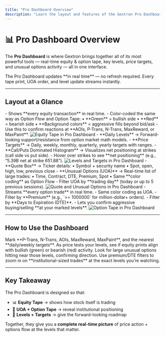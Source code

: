 ```yaml
---
title: "Pro Dashboard Overview"
description: "Learn the layout and features of the Gextron Pro Dashboard."
---
```


# 📊 Pro Dashboard Overview

The **Pro Dashboard** is where Gextron brings together all of its most powerful tools — real-time equity & option tape, key levels, price targets, and unusual options activity — all in one interface.  

<Callout type="info">
The Pro Dashboard updates **in real time** — no refresh required. Every tape print, UOA order, and level update streams instantly.
</Callout>

---

## Layout at a Glance

<Tabs>
  <Tab title="Left Column: Equity Tape">
    - Shows **every equity transaction** in real time.  
    - Color-coded the same way as Option Flow and Option Tape:  
      • **Green** = bullish side  
      • **Red** = bearish side  
      • **Background colors** = aggressive fills beyond bid/ask  
    - Use this to confirm reactions at **AOIs, P-Trans, N-Trans, MaxReward, or MaxPaint**.  
    <img src="/images/dashboard/pro-equity-tape.png" alt="Equity Tape in Pro Dashboard" />
  </Tab>

  <Tab title="Center: Levels & Targets">
    - **Daily Levels** → Forward-looking support/resistance from option market math models.  
    - **Price Targets** → Daily, weekly, monthly, quarterly, yearly targets with ranges.  
    - **Call/Puts Dominated Histogram** → Visualizes net positioning at strikes (call side vs put side).  
    - Hover over strikes to see **net positioning** (e.g., “5.39B net at strike 651.88”).  
    <img src="/images/dashboard/pro-levels-targets.png" alt="Levels and Targets in Pro Dashboard" />
  </Tab>

  <Tab title="Right Column: Quote & UOA">
    - **Quote Box** → Ticker details:  
      • Symbol + security name  
      • Spot, open, high, low, previous close  
    - **Unusual Options (UOA)** → Real-time list of large trades:  
      • Time, Contract, DTE, Premium, Spot  
      • Same **color coding** as Option Flow  
    - Filter UOA by **trading day** (today or up to 5 previous sessions).  
    <img src="/images/dashboard/pro-uoa.png" alt="Quote and Unusual Options in Pro Dashboard" />
  </Tab>

  <Tab title="Bottom: Option Tape">
    - Streams **every option trade** in real time.  
    - Same color coding as UOA.  
    - Filter by **Premium** (e.g., `>= 1000000` for million-dollar+ orders).  
    - Filter by **Days to Expiration (DTE)**.  
    - Lets you confirm aggressive buying/selling **at your marked levels**.  
    <img src="/images/dashboard/pro-option-tape.png" alt="Option Tape in Pro Dashboard" />
  </Tab>
</Tabs>

---

## How to Use the Dashboard

<Steps>
  <Step title="Start with Levels & Targets">
    Mark **P-Trans, N-Trans, AOIs, MaxReward, MaxPaint**, and the nearest **daily/weekly targets**.
  </Step>
  <Step title="Watch Equity Tape">
    As price tests your levels, see if equity prints align with bullish (green) or bearish (red) activity.
  </Step>
  <Step title="Check UOA feed">
    Look for large unusual options hitting near those levels, confirming direction.
  </Step>
  <Step title="Confirm with Option Tape">
    Use premium/DTE filters to zoom in on **institutional-sized trades** at the exact levels you’re watching.
  </Step>
</Steps>

---

## Key Takeaway

The Pro Dashboard is designed so that:  
- 📊 **Equity Tape** → shows how stock itself is trading  
- 🔄 **UOA + Option Tape** → reveal institutional positioning  
- 🎯 **Levels + Targets** → give the forward-looking roadmap  

Together, they give you a **complete real-time picture** of price action + options flow at the levels that matter.


